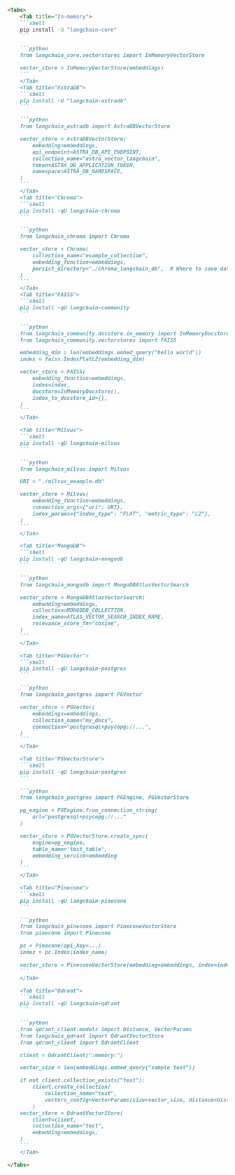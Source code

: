 ```markdown
<Tabs>
    <Tab title="In-memory">
    ```shell
    pip install -U "langchain-core"
    ```

    ```python
    from langchain_core.vectorstores import InMemoryVectorStore

    vector_store = InMemoryVectorStore(embeddings)
    ```
    </Tab>
    <Tab title="AstraDB">
    ```shell
    pip install -U "langchain-astradb"
    ```

    ```python
    from langchain_astradb import AstraDBVectorStore

    vector_store = AstraDBVectorStore(
        embedding=embeddings,
        api_endpoint=ASTRA_DB_API_ENDPOINT,
        collection_name="astra_vector_langchain",
        token=ASTRA_DB_APPLICATION_TOKEN,
        namespace=ASTRA_DB_NAMESPACE,
    )
    ```
    </Tab>
    <Tab title="Chroma">
    ```shell
    pip install -qU langchain-chroma
    ```

    ```python
    from langchain_chroma import Chroma

    vector_store = Chroma(
        collection_name="example_collection",
        embedding_function=embeddings,
        persist_directory="./chroma_langchain_db",  # Where to save data locally, remove if not necessary
    )
    ```
    </Tab>
    <Tab title="FAISS">
    ```shell
    pip install -qU langchain-community
    ```

    ```python
    from langchain_community.docstore.in_memory import InMemoryDocstore
    from langchain_community.vectorstores import FAISS

    embedding_dim = len(embeddings.embed_query("hello world"))
    index = faiss.IndexFlatL2(embedding_dim)

    vector_store = FAISS(
        embedding_function=embeddings,
        index=index,
        docstore=InMemoryDocstore(),
        index_to_docstore_id={},
    )
    ```
    </Tab>

    <Tab title="Milvus">
    ```shell
    pip install -qU langchain-milvus
    ```

    ```python
    from langchain_milvus import Milvus

    URI = "./milvus_example.db"

    vector_store = Milvus(
        embedding_function=embeddings,
        connection_args={"uri": URI},
        index_params={"index_type": "FLAT", "metric_type": "L2"},
    )
    ```
    </Tab>

    <Tab title="MongoDB">
    ```shell
    pip install -qU langchain-mongodb
    ```

    ```python
    from langchain_mongodb import MongoDBAtlasVectorSearch

    vector_store = MongoDBAtlasVectorSearch(
        embedding=embeddings,
        collection=MONGODB_COLLECTION,
        index_name=ATLAS_VECTOR_SEARCH_INDEX_NAME,
        relevance_score_fn="cosine",
    )
    ```
    </Tab>

    <Tab title="PGVector">
    ```shell
    pip install -qU langchain-postgres
    ```

    ```python
    from langchain_postgres import PGVector

    vector_store = PGVector(
        embeddings=embeddings,
        collection_name="my_docs",
        connection="postgresql+psycopg://...",
    )
    ```
    </Tab>

    <Tab title="PGVectorStore">
    ```shell
    pip install -qU langchain-postgres
    ```

    ```python
    from langchain_postgres import PGEngine, PGVectorStore

    pg_engine = PGEngine.from_connection_string(
        url="postgresql+psycopg://..."
    )

    vector_store = PGVectorStore.create_sync(
        engine=pg_engine,
        table_name='test_table',
        embedding_service=embedding
    )
    ```
    </Tab>

    <Tab title="Pinecone">
    ```shell
    pip install -qU langchain-pinecone
    ```

    ```python
    from langchain_pinecone import PineconeVectorStore
    from pinecone import Pinecone

    pc = Pinecone(api_key=...)
    index = pc.Index(index_name)

    vector_store = PineconeVectorStore(embedding=embeddings, index=index)
    ```
    </Tab>

    <Tab title="Qdrant">
    ```shell
    pip install -qU langchain-qdrant
    ```

    ```python
    from qdrant_client.models import Distance, VectorParams
    from langchain_qdrant import QdrantVectorStore
    from qdrant_client import QdrantClient

    client = QdrantClient(":memory:")

    vector_size = len(embeddings.embed_query("sample text"))

    if not client.collection_exists("test"):
        client.create_collection(
            collection_name="test",
            vectors_config=VectorParams(size=vector_size, distance=Distance.COSINE)
        )
    vector_store = QdrantVectorStore(
        client=client,
        collection_name="test",
        embedding=embeddings,
    )
    ```
    </Tab>

</Tabs>
```